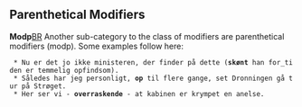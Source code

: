==  Parenthetical Modifiers ==

'''Modp'''[[BR]] Another sub-category to the class of modifiers are parenthetical modifiers (modp). Some examples follow here:

  * Nu er det jo ikke ministeren, der finder på dette ('''skønt''' han for_tiden er temmelig opfindsom).
  * Således har jeg personligt, '''op''' til flere gange, set Dronningen gå tur på Strøget.
  * Her ser vi - '''overraskende''' - at kabinen er krympet en anelse.

